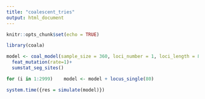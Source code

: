 ```yaml
---
title: "coalescent_tries"
output: html_document
---
```


```r
knitr::opts_chunk$set(echo = TRUE)
```

```r
library(coala)

model <- coal_model(sample_size = 360, loci_number = 1, loci_length = 80) + 
  feat_mutation(rate=1)+
  sumstat_seg_sites() 

for (i in 1:2999)    model <- model + locus_single(80)  

system.time({res = simulate(model)})

```

